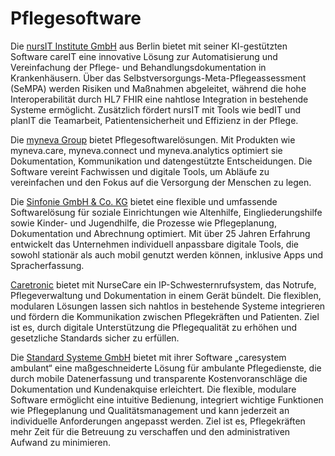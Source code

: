 # Pflegesoftware

Die [nursIT Institute GmbH](https://nursit.de/nursit-home) aus Berlin bietet mit seiner KI-gestützten Software careIT eine innovative Lösung zur Automatisierung und Vereinfachung der Pflege- und Behandlungsdokumentation in Krankenhäusern. Über das Selbstversorgungs-Meta-Pflegeassessment (SeMPA) werden Risiken und Maßnahmen abgeleitet, während die hohe Interoperabilität durch HL7 FHIR eine nahtlose Integration in bestehende Systeme ermöglicht. Zusätzlich fördert nursIT mit Tools wie bedIT und planIT die Teamarbeit, Patientensicherheit und Effizienz in der Pflege.

Die [myneva Group](https://www.myneva.eu/de) bietet Pflegesoftwarelösungen. Mit Produkten wie myneva.care, myneva.connect und myneva.analytics optimiert sie Dokumentation, Kommunikation und datengestützte Entscheidungen. Die Software vereint Fachwissen und digitale Tools, um Abläufe zu vereinfachen und den Fokus auf die Versorgung der Menschen zu legen.

Die [Sinfonie GmbH & Co. KG](https://sinfonie.de/) bietet eine flexible und umfassende Softwarelösung für soziale Einrichtungen wie Altenhilfe, Eingliederungshilfe sowie Kinder- und Jugendhilfe, die Prozesse wie Pflegeplanung, Dokumentation und Abrechnung optimiert. Mit über 25 Jahren Erfahrung entwickelt das Unternehmen individuell anpassbare digitale Tools, die sowohl stationär als auch mobil genutzt werden können, inklusive Apps und Spracherfassung.

[Caretronic](https://caretronic.com/de/startseite/) bietet mit NurseCare ein IP-Schwesternrufsystem, das Notrufe, Pflegeverwaltung und Dokumentation in einem Gerät bündelt. Die flexiblen, modularen Lösungen lassen sich nahtlos in bestehende Systeme integrieren und fördern die Kommunikation zwischen Pflegekräften und Patienten. Ziel ist es, durch digitale Unterstützung die Pflegequalität zu erhöhen und gesetzliche Standards sicher zu erfüllen.

Die [Standard Systeme GmbH](https://www.standardsysteme-software.de/software/ambulante-pflege/) bietet mit ihrer Software „caresystem ambulant“ eine maßgeschneiderte Lösung für ambulante Pflegedienste, die durch mobile Datenerfassung und transparente Kostenvoranschläge die Dokumentation und Kundenakquise erleichtert. Die flexible, modulare Software ermöglicht eine intuitive Bedienung, integriert wichtige Funktionen wie Pflegeplanung und Qualitätsmanagement und kann jederzeit an individuelle Anforderungen angepasst werden. Ziel ist es, Pflegekräften mehr Zeit für die Betreuung zu verschaffen und den administrativen Aufwand zu minimieren.